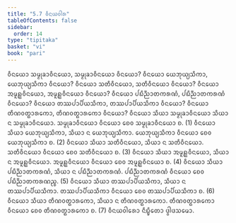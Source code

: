 ```yaml
---
title: "5.7 ᩅᩥᨶᨿᩅᩤᩁ"
tableOfContents: false
sidebar:
  order: 14
type: "tipitaka"
basket: "vi"
book: "pari"
---
```



<DynamicBreadcrumb />

<Division number="302" book="pari">

<Paragraph number="1288" book="pari">
ᩅᩥᨶᨿᩮᩣ ᩈᨾ᩠ᨾᩩᨡᩣᩅᩥᨶᨿᩮᩣ, ᩈᨾ᩠ᨾᩩᨡᩣᩅᩥᨶᨿᩮᩣ ᩅᩥᨶᨿᩮᩣ? ᩅᩥᨶᨿᩮᩣ ᨿᩮᨽᩩᨿ᩠ᨿᩈᩥᨠᩣ, ᨿᩮᨽᩩᨿ᩠ᨿᩈᩥᨠᩣ ᩅᩥᨶᨿᩮᩣ? ᩅᩥᨶᨿᩮᩣ ᩈᨲᩥᩅᩥᨶᨿᩮᩣ, ᩈᨲᩥᩅᩥᨶᨿᩮᩣ ᩅᩥᨶᨿᩮᩣ? ᩅᩥᨶᨿᩮᩣ ᩋᨾᩪᩊ᩠ᩉᩅᩥᨶᨿᩮᩣ, ᩋᨾᩪᩊ᩠ᩉᩅᩥᨶᨿᩮᩣ ᩅᩥᨶᨿᩮᩣ? ᩅᩥᨶᨿᩮᩣ ᨸᨭᩥᨬ᩠ᨬᩣᨲᨠᩁᨱᩴ, ᨸᨭᩥᨬ᩠ᨬᩣᨲᨠᩁᨱᩴ ᩅᩥᨶᨿᩮᩣ? ᩅᩥᨶᨿᩮᩣ ᨲᩔᨸᩣᨸᩥᨿᩈᩥᨠᩣ, ᨲᩔᨸᩣᨸᩥᨿᩈᩥᨠᩣ ᩅᩥᨶᨿᩮᩣ? ᩅᩥᨶᨿᩮᩣ ᨲᩥᨱᩅᨲ᩠ᨳᩣᩁᨠᩮᩣ, ᨲᩥᨱᩅᨲ᩠ᨳᩣᩁᨠᩮᩣ ᩅᩥᨶᨿᩮᩣ?
</Paragraph>

<Paragraph number="1289" book="pari">
ᩅᩥᨶᨿᩮᩣ ᩈᩥᨿᩣ ᩈᨾ᩠ᨾᩩᨡᩣᩅᩥᨶᨿᩮᩣ ᩈᩥᨿᩣ ᨶ ᩈᨾ᩠ᨾᩩᨡᩣᩅᩥᨶᨿᩮᩣ. ᩈᨾ᩠ᨾᩩᨡᩣᩅᩥᨶᨿᩮᩣ ᩅᩥᨶᨿᩮᩣ ᨧᩮᩅ ᩈᨾ᩠ᨾᩩᨡᩣᩅᩥᨶᨿᩮᩣ ᨧ. (1)
</Paragraph>

<Paragraph number="1290" book="pari">
ᩅᩥᨶᨿᩮᩣ ᩈᩥᨿᩣ ᨿᩮᨽᩩᨿ᩠ᨿᩈᩥᨠᩣ, ᩈᩥᨿᩣ ᨶ ᨿᩮᨽᩩᨿ᩠ᨿᩈᩥᨠᩣ. ᨿᩮᨽᩩᨿ᩠ᨿᩈᩥᨠᩣ ᩅᩥᨶᨿᩮᩣ ᨧᩮᩅ ᨿᩮᨽᩩᨿ᩠ᨿᩈᩥᨠᩣ ᨧ. (2)
</Paragraph>

<Paragraph number="1291" book="pari">
ᩅᩥᨶᨿᩮᩣ ᩈᩥᨿᩣ ᩈᨲᩥᩅᩥᨶᨿᩮᩣ, ᩈᩥᨿᩣ ᨶ ᩈᨲᩥᩅᩥᨶᨿᩮᩣ. ᩈᨲᩥᩅᩥᨶᨿᩮᩣ ᩅᩥᨶᨿᩮᩣ ᨧᩮᩅ ᩈᨲᩥᩅᩥᨶᨿᩮᩣ ᨧ. (3)
</Paragraph>

<Paragraph number="1292" book="pari">
ᩅᩥᨶᨿᩮᩣ ᩈᩥᨿᩣ ᩋᨾᩪᩊ᩠ᩉᩅᩥᨶᨿᩮᩣ, ᩈᩥᨿᩣ ᨶ ᩋᨾᩪᩊ᩠ᩉᩅᩥᨶᨿᩮᩣ. ᩋᨾᩪᩊ᩠ᩉᩅᩥᨶᨿᩮᩣ ᩅᩥᨶᨿᩮᩣ ᨧᩮᩅ ᩋᨾᩪᩊ᩠ᩉᩅᩥᨶᨿᩮᩣ ᨧ. (4)
</Paragraph>

<Paragraph number="1293" book="pari">
ᩅᩥᨶᨿᩮᩣ ᩈᩥᨿᩣ ᨸᨭᩥᨬ᩠ᨬᩣᨲᨠᩁᨱᩴ, ᩈᩥᨿᩣ ᨶ ᨸᨭᩥᨬ᩠ᨬᩣᨲᨠᩁᨱᩴ. ᨸᨭᩥᨬ᩠ᨬᩣᨲᨠᩁᨱᩴ ᩅᩥᨶᨿᩮᩣ ᨧᩮᩅ ᨸᨭᩥᨬ᩠ᨬᩣᨲᨠᩁᨱᨬ᩠ᨧ. (5)
</Paragraph>

<Paragraph number="1294" book="pari">
ᩅᩥᨶᨿᩮᩣ ᩈᩥᨿᩣ ᨲᩔᨸᩣᨸᩥᨿᩈᩥᨠᩣ, ᩈᩥᨿᩣ ᨶ ᨲᩔᨸᩣᨸᩥᨿᩈᩥᨠᩣ. ᨲᩔᨸᩣᨸᩥᨿᩈᩥᨠᩣ ᩅᩥᨶᨿᩮᩣ ᨧᩮᩅ ᨲᩔᨸᩣᨸᩥᨿᩈᩥᨠᩣ ᨧ. (6)
</Paragraph>

<Paragraph number="1295" book="pari">
ᩅᩥᨶᨿᩮᩣ ᩈᩥᨿᩣ ᨲᩥᨱᩅᨲ᩠ᨳᩣᩁᨠᩮᩣ, ᩈᩥᨿᩣ ᨶ ᨲᩥᨱᩅᨲ᩠ᨳᩣᩁᨠᩮᩣ. ᨲᩥᨱᩅᨲ᩠ᨳᩣᩁᨠᩮᩣ ᩅᩥᨶᨿᩮᩣ ᨧᩮᩅ ᨲᩥᨱᩅᨲ᩠ᨳᩣᩁᨠᩮᩣ ᨧ. (7)

</Paragraph>
</Division>

<Paragraph number="1296" type="center" book="pari">
ᩅᩥᨶᨿᩅᩤᩁᩮᩣ ᨶᩥᨭ᩠ᨮᩥᨲᩮᩣ ᨴ᩠ᩅᩤᨴᩈᨾᩮᩣ.
</Paragraph>